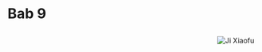 # Bab 9

<a href="/images/ji-xiaofu-1.png">
    <image style="float:right;max-width:400px;padding:10px;" 
        src="/images/small/ji-xiaofu-1.png" 
        alt="Ji Xiaofu" 
        title="Ji Xiaofu diculik oleh Yang Xiao." />
</a>


